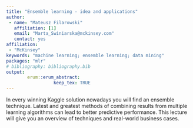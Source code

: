 ---
title: "Ensemble learning - idea and applications"
author:
 - name: "Mateusz Filarowski"
   affiliation: [1]
   email: "Marta_Swiniarska@mckinsey.com"
   contact: yes
affiliation:
 - "McKinsey"
keywords: "machine learning; ensemble learning; data mining"
packages: "mlr"
# bibliography: bibliography.bib
output:  
        erum::erum_abstract:
                  keep_tex: TRUE
---

In every winning Kaggle solution nowadays you will find an ensemble
technique. Latest and greatest methods of combining results from
multiple learning algorithms can lead to better predictive performance.
This lecture will give you an overview of techniques and real-world
business cases.

<!--  -->
<!--  -->
<!--  -->
